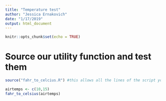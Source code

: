 ```yaml
---
title: "Temperature test"
author: "Jessica Ernakovich"
date: "1/17/2019"
output: html_document
---
```


```r
knitr::opts_chunk$set(echo = TRUE)
```

# Source our utility function and test them

```r
source("fahr_to_celcius.R") #this allows all the lines of the script you are calling to be run, so this is the way we can use our own functions
```


```r
airtemps <- c(10,15)
fahr_to_celsius(airtemps)
```

